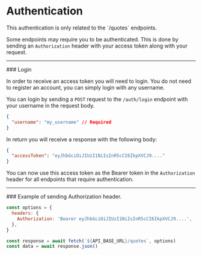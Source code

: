 
# Authentication

<Callout type="info">
  This authentication is only related to the `/quotes` endpoints.
</Callout>

Some endpoints may require you to be authenticated. This is done by sending an `Authorization` header with your access token along with your request.

<Hr />
### Login

<EndpointDetails method="POST" path="/auth/login" />

In order to receive an access token you will need to login. You do not need to
register an account, you can simply login with any username.

You can login by sending a `POST` request to the `/auth/login` endpoint with your username in the request body.

```json filename="Request"
{
  "username": "my_username" // Required
}
```

In return you will receive a response with the following body:

```json filename="Response"
{
  "accessToken": "eyJhbGciOiJIUzI1NiIsInR5cCI6IkpXVCJ9...."
}
```

You can now use this access token as the Bearer token in the `Authorization` header for all endpoints that require authentication.

<Hr />
### Example of sending Authorization header.

```js filename="Example"
const options = {
  headers: {
    Authorization: 'Bearer eyJhbGciOiJIUzI1NiIsInR5cCI6IkpXVCJ9....',
  },
}

const response = await fetch(`${API_BASE_URL}/quotes`, options)
const data = await response.json()
```
